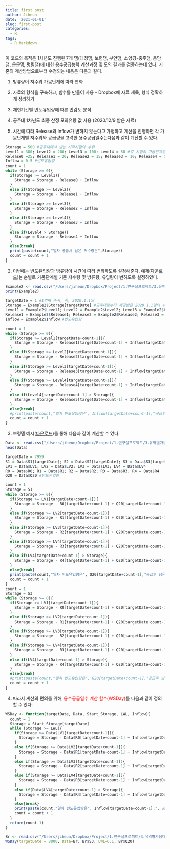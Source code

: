 ```yaml
---
title: first post
author: Jiheun
date: '2021-01-01'
slug: first-post
categories:
  - R
tags:
  - R Markdown
---
```


 이 코드의 목적은 1차년도 진행된 7개 댐(대청댐, 보령댐, 부안댐, 소양강-충주댐, 용담댐, 운문댐, 평림댐)에 대한 용수공급능력 계산과정 및 모의 결과를 검증하는데 있다. 기존의 계산방법으로부터 수정되는 내용은 다음과 같다.

  1. 방류량이 저수위 가뭄단계에 따라 변화
  2. 자료의 형식을 구축하고, 함수를 만들어 사용
    - Dropbox에 자료 제목, 형식 정확하게 정리하기
  3. 재현기간별 빈도유입량에 따른 민감도 분석
  4. 공주대 1차년도 최종 산정 모의유량 값 사용 (2020/12/9 받은 자료)


1. 시간에 따라 Release와 Inflow가 변하지 않는다고 가정하고 계산을 진행하면 각 가뭄단계별 저수위와 공급량을 고려한 용수공급일수는다음과 같이 계산할 수 있다. 
```r
Storage = 500 #공주대에서 받는 시작시점의 수위
Level1 = 300; Level2 = 200; Level3 = 100; Level4 = 50 #각 시점의 가뭄단계별 저수위.LV0:정상, LV1:관심, LV2:주의, LV3:경계, LV4:심각
Release0 =25; Release1 = 20; Release2 = 15; Release3 = 10; Release4 = 5 #각 시점의 가뭄단계별 방류량. Release0은 정상단계에서 공급량(방류량), 
Inflow = 0.5 #빈도유입량
count = 1
while (Storage >= 0){
  if(Storage >= Level1){
    Storage = Storage - Release0 + Inflow
  }
  else if(Storage >= Level2){
    Storage = Storage - Release1 + Inflow
  }
  else if(Storage >= Level3){
    Storage = Storage - Release2 + Inflow
  }
  else if(Storage >= Level4){
    Storage = Storage - Release3 + Inflow
  }
  else if(Level4 > Storage){
    Storage = Storage - Release4 + Inflow
  }
  else{break}
  print(paste(count,"일차 공급시 남은 저수량은",Storage))
  count = count + 1
} 
```

2. 이번에는 빈도유입량과 방류량이 시간에 따라 변화하도록 설정해준다.
예제([다운로드](https://www.dropbox.com/s/4bckoj3xn1rq4l4/Example2.csv?dl=0))는 순별로 가뭄단계별 기준 저수량 및 방류량, 유입량이 변하도록 설정하였다.
```r
Example2 <- read.csv("/Users/jiheun/Dropbox/Project/1.연구실프로젝트/3.유역별가뭄대응력/Jiheun/용수공급가능일수/Example2.csv", header=TRUE)
print(Example2)

targetDate = 1 #1번째 순서, 즉, 2020.1.1일
Storage = Example2$Storage[targetDate] #공주대로부터 제공받은 2020.1.1일의 수위
Level1 = Example2$Level1; Level2 = Example2$Level2; Level3 = Example2$Level3; Level4 = Example2$Level4 #각 시점의 가뭄단계별 저수위
Release1 = Example2$Release1; Release2 = Example2$Release2; Release3 = Example2$Release3; Release4 = Example2$Release4; Release5 = Example2$Release5 #각 시점의 가뭄단계별 방류량
Inflow = Example2$Inflow #빈도유입량

count = 1
while (Storage >= 0){
  if(Storage >= Level1[targetDate+count-1]){
    Storage = Storage - Release1[targetDate+count-1] + Inflow[targetDate+count-1]
  }
  else if(Storage >= Level2[targetDate+count-1]){
    Storage = Storage - Release2[targetDate+count-1] + Inflow[targetDate+count-1]
  }
  else if(Storage >= Level3[targetDate+count-1]){
    Storage = Storage - Release3[targetDate+count-1] + Inflow[targetDate+count-1]
  }
  else if(Storage >= Level4[targetDate+count-1]){
    Storage = Storage - Release4[targetDate+count-1] + Inflow[targetDate+count-1]
  }
  else if(Level4[targetDate+count-1] > Storage){
    Storage = Storage - Release5[targetDate+count-1] + Inflow[targetDate+count-1]
  }
  else{break}
  #print(paste(count,"일차 빈도유입량은", Inflow[targetDate+count-1],"공급후 남은 저수량은",Storage))
  count = count + 1
}
```

3. 보령댐 예시([다운로드](https://www.dropbox.com/s/pcp9yhax7hk8nr6/Boryung.csv?dl=0))를 통해 다음과 같이 계산할 수 있다.

```r

Data <- read.csv("/Users/jiheun/Dropbox/Project/1.연구실프로젝트/3.유역별가뭄대응력/Jiheun/용수공급가능일수/Boryung.csv",header=TRUE)
head(Data)

targetDate = 7959
S1 = Data$S1[targetDate]; S2 = Data$S2[targetDate]; S3 = Data$S3[targetDate]; S4 = Data$S4[targetDate]; S5 = Data$S5[targetDate]
LV1 = Data$LV1; LV2 = Data$LV2; LV3 = Data$LV3; LV4 = Data$LV4
R0 = Data$R0; R1 = Data$R1; R2 = Data$R2; R3 = Data$R3; R4 = Data$R4
Q20 = Data$Q20 #빈도유입량

count = 1
Storage = S1
while (Storage >= 0){
  if(Storage >= LV1[targetDate+count-1]){
    Storage = Storage - R0[targetDate+count-1] + Q20[targetDate+count-1]
  }
  else if(Storage >= LV2[targetDate+count-1]){
    Storage = Storage - R1[targetDate+count-1] + Q20[targetDate+count-1]
  }
  else if(Storage >= LV3[targetDate+count-1]){
    Storage = Storage - R2[targetDate+count-1] + Q20[targetDate+count-1]
  }
  else if(Storage >= LV4[targetDate+count-1]){
    Storage = Storage - R3[targetDate+count-1] + Q20[targetDate+count-1]
  }
  else if(LV4[targetDate+count-1] > Storage){
    Storage = Storage - R4[targetDate+count-1] + Q20[targetDate+count-1]
  }
  else{break}
  print(paste(count,"일차 빈도유입량은", Q20[targetDate+count-1],"공급후 남은 저수량은",Storage))
  count = count + 1
}
count = 1
Storage = S3
while (Storage >= 0){
  if(Storage >= LV1[targetDate+count-1]){
    Storage = Storage - R0[targetDate+count-1] + Q20[targetDate+count-1]
  }
  else if(Storage >= LV2[targetDate+count-1]){
    Storage = Storage - R1[targetDate+count-1] + Q20[targetDate+count-1]
  }
  else if(Storage >= LV3[targetDate+count-1]){
    Storage = Storage - R2[targetDate+count-1] + Q20[targetDate+count-1]
  }
  else if(Storage >= LV4[targetDate+count-1]){
    Storage = Storage - R3[targetDate+count-1] + Q20[targetDate+count-1]
  }
  else if(LV4[targetDate+count-1] > Storage){
    Storage = Storage - R4[targetDate+count-1] + Q20[targetDate+count-1]
  }
  else{break}
  #print(paste(count,"일차 빈도유입량은", Q20[targetDate+count-1],"공급후 남은 저수량은",Storage))
  count = count + 1
}

```

4. 따라서 계산의 편의를 위해, <span style="color:red">용수공급일수 계산 함수(WSDay)</span>를 다음과 같이 정의할 수 있다.
```r
WSDay <- function(targetDate, Data, Start_Storage, LWL, Inflow){
  count = 1
  Storage = Start_Storage[targetDate]
  while (Storage >= LWL){
    if(Storage >= Data$LV1[targetDate+count-1]){
      Storage = Storage - Data$R0[targetDate+count-1] + Inflow[targetDate+count-1]
    }
    else if(Storage >= Data$LV2[targetDate+count-1]){
      Storage = Storage - Data$R1[targetDate+count-1] + Inflow[targetDate+count-1]
    }
    else if(Storage >= Data$LV3[targetDate+count-1]){
      Storage = Storage - Data$R2[targetDate+count-1] + Inflow[targetDate+count-1]
    }
    else if(Storage >= Data$LV4[targetDate+count-1]){
      Storage = Storage - Data$R3[targetDate+count-1] + Inflow[targetDate+count-1]
    }
    else if(Data$LV4[targetDate+count-1] > Storage){
      Storage = Storage - Data$R4[targetDate+count-1] + Inflow[targetDate+count-1]
    }
    else{break}
    print(paste(count,"일차 빈도유입량은", Inflow[targetDate+count-1],", 공급후 남은 저수량은",Storage))
    count = count + 1
  }
  return(count-1)
}

Br <- read.csv("/Users/jiheun/Dropbox/Project/1.연구실프로젝트/3.유역별가뭄대응력/Jiheun/용수공급가능일수/Boryung.csv",header=TRUE)
WSDay(targetDate = 8000, Data=Br, Br$S3, LWL=6.1, Br$Q20)

```




